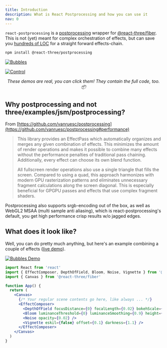 ```yaml
---
title: Introduction
description: What is React Postprocessing and how you can use it
nav: 0
---
```


`react-postprocessing` is a [postprocessing](https://github.com/vanruesc/postprocessing) wrapper for [@react-three/fiber](https://github.com/pmndrs/@react-three/fiber). This is not (yet) meant for complex orchestration of effects, but can save you [hundreds of LOC](https://twitter.com/0xca0a/status/1289501594698960897) for a straight forward effects-chain.

```bash
npm install @react-three/postprocessing
```

[![Bubbles](/react-postprocessing-images/bubbles.jpg)](https://m94xb.csb.app)

[![Control](/react-postprocessing-images/control.jpg)](https://5jgjz.csb.app)

<p align="middle">
  <i>These demos are real, you can click them! They contain the full code, too. 📦</i>
</p>

## Why postprocessing and not three/examples/jsm/postprocessing?

From [https://github.com/vanruesc/postprocessing](https://github.com/vanruesc/postprocessing#performance)

> This library provides an EffectPass which automatically organizes and merges any given combination of effects. This minimizes the amount of render operations and makes it possible to combine many effects without the performance penalties of traditional pass chaining. Additionally, every effect can choose its own blend function.
>
> All fullscreen render operations also use a single triangle that fills the screen. Compared to using a quad, this approach harmonizes with modern GPU rasterization patterns and eliminates unnecessary fragment calculations along the screen diagonal. This is especially beneficial for GPGPU passes and effects that use complex fragment shaders.

Postprocessing also supports srgb-encoding out of the box, as well as WebGL2 MSAA (multi sample anti aliasing), which is react-postprocessing's default, you get high performance crisp results w/o jagged edges.

## What does it look like?

Well, you can do pretty much anything, but here's an example combining a couple of effects ([live demo](https://codesandbox.io/s/vigorous-currying-3r6l2)).

<a href="https://codesandbox.io/s/vigorous-currying-3r6l2" target="_blank" rel="noopener">
  <img src="/react-postprocessing-images/control.jpg" alt="Bubbles Demo" />
</a>

```jsx
import React from 'react'
import { EffectComposer, DepthOfField, Bloom, Noise, Vignette } from '@react-three/postprocessing'
import { Canvas } from '@react-three/fiber'

function App() {
  return (
    <Canvas>
      {/* Your regular scene contents go here, like always ... */}
      <EffectComposer>
        <DepthOfField focusDistance={0} focalLength={0.02} bokehScale={2} height={480} />
        <Bloom luminanceThreshold={0} luminanceSmoothing={0.9} height={300} />
        <Noise opacity={0.02} />
        <Vignette eskil={false} offset={0.1} darkness={1.1} />
      </EffectComposer>
    </Canvas>
  )
}
```
